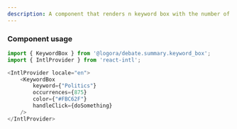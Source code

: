 ```yaml
---
description: A component that renders n keyword box with the number of occurrences and a call-to-action button.
---
```



### Component usage
```js
import { KeywordBox } from '@logora/debate.summary.keyword_box';
import { IntlProvider } from 'react-intl';
```
```js
<IntlProvider locale="en">
    <KeywordBox 
        keyword={"Politics"} 
        occurrences={875} 
        color={"#FBC62F"}
        handleClick={doSomething}
    />
</IntlProvider>
```